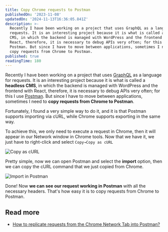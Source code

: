 ```yaml
---
title: Copy Chrome requests to Postman
publishedOn: '2023-11-08'
updatedOn: '2024-11-13T16:36:05.841Z'
description: >-
  Recently I have been working on a project that uses GraphQL as a language for
  requests. It is an interesting project because it is what is called a headless
  CMS, in which the backend is managed with WordPress and the frontend with
  React, therefore, it is necessary to debug APIs very often; for this I use
  Postman. But since I have to move between applications, sometimes I need to
  copy requests from Chrome to Postman.
published: true
readingTime: 180
---
```


Recently I have been working on a project that uses [GraphQL](https://graphql.org/) as a language
for requests. It is an interesting project because it is what is called a
**headless CMS**, in which the backend is managed with WordPress and the frontend with
React, therefore, it is necessary to debug APIs very often; for this I use
[Postman](https://www.postman.com/). But since I have to move between applications, sometimes I need to **copy requests from Chrome to Postman**.

Fortunately, I found a very simple way to do it, and it is that Postman supports
importing via cURL, while Chrome supports exporting in the same way.

To achieve this, we only need to execute a request in Chrome,
then it will appear in our Network window in Chrome tools. Now that we have it,
we just have to right-click and select `Copy→Copy as cURL`

![Copy as cURL](https://res.cloudinary.com/dyfxhbbnf/image/upload/v1731511519/copy-as-curl_eb1bzh.webp)

Pretty simple, now we can open Postman and select the **import** option,
then we can copy the cURL command that we just copied from Chrome.

![Import in Postman](https://res.cloudinary.com/dyfxhbbnf/image/upload/v1731511519/import_qk8mgt.webp)

Done! Now **we can see our request working in Postman** with all the
necessary headers. That's how easy it is to copy requests from Chrome to Postman.

## Read more

- [How to replicate requests from the Chrome Network Tab into Postman?](https://medium.com/@tiboprea/how-to-replicate-requests-from-the-chrome-network-tab-into-postman-4ec6016ee18c)
